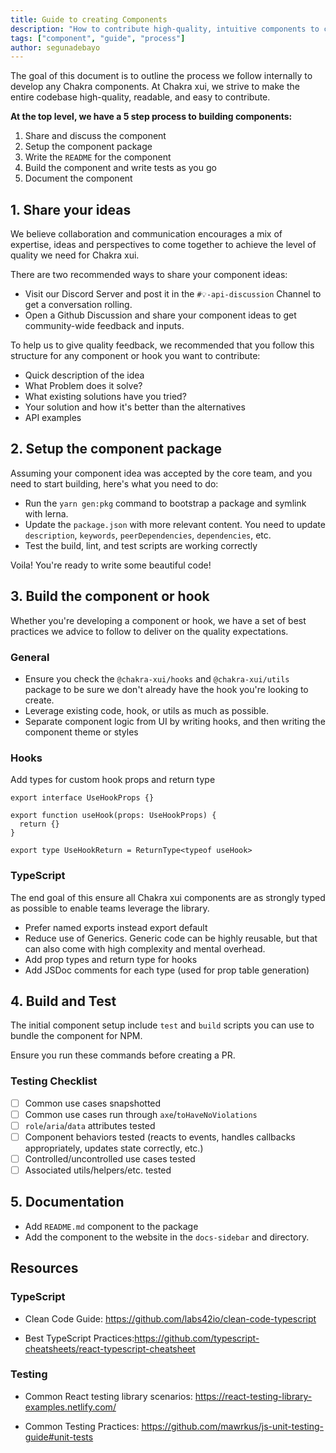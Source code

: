 ```yaml
---
title: Guide to creating Components
description: "How to contribute high-quality, intuitive components to chakra"
tags: ["component", "guide", "process"]
author: segunadebayo
---
```


The goal of this document is to outline the process we follow internally to
develop any Chakra components. At Chakra xui, we strive to make the entire
codebase high-quality, readable, and easy to contribute.

**At the top level, we have a 5 step process to building components:**

1. Share and discuss the component
2. Setup the component package
3. Write the `README` for the component
4. Build the component and write tests as you go
5. Document the component

## 1. Share your ideas

We believe collaboration and communication encourages a mix of expertise, ideas
and perspectives to come together to achieve the level of quality we need for
Chakra xui.

There are two recommended ways to share your component ideas:

- Visit our Discord Server and post it in the `#💡-api-discussion` Channel to
  get a conversation rolling.
- Open a Github Discussion and share your component ideas to get community-wide
  feedback and inputs.

To help us to give quality feedback, we recommended that you follow this
structure for any component or hook you want to contribute:

- Quick description of the idea
- What Problem does it solve?
- What existing solutions have you tried?
- Your solution and how it's better than the alternatives
- API examples

## 2. Setup the component package

Assuming your component idea was accepted by the core team, and you need to
start building, here's what you need to do:

- Run the `yarn gen:pkg` command to bootstrap a package and symlink with lerna.
- Update the `package.json` with more relevant content. You need to update
  `description`, `keywords`, `peerDependencies`, `dependencies`, etc.
- Test the build, lint, and test scripts are working correctly

Voila! You're ready to write some beautiful code!

## 3. Build the component or hook

Whether you're developing a component or hook, we have a set of best practices
we advice to follow to deliver on the quality expectations.

### General

- Ensure you check the `@chakra-xui/hooks` and `@chakra-xui/utils` package to be
  sure we don't already have the hook you're looking to create.
- Leverage existing code, hook, or utils as much as possible.
- Separate component logic from UI by writing hooks, and then writing the
  component theme or styles

### Hooks

Add types for custom hook props and return type

```tsx
export interface UseHookProps {}

export function useHook(props: UseHookProps) {
  return {}
}

export type UseHookReturn = ReturnType<typeof useHook>
```

### TypeScript

The end goal of this ensure all Chakra xui components are as strongly typed as
possible to enable teams leverage the library.

- Prefer named exports instead export default
- Reduce use of Generics. Generic code can be highly reusable, but that can also
  come with high complexity and mental overhead.
- Add prop types and return type for hooks
- Add JSDoc comments for each type (used for prop table generation)

## 4. Build and Test

The initial component setup include `test` and `build` scripts you can use to
bundle the component for NPM.

Ensure you run these commands before creating a PR.

### Testing Checklist

- [ ] Common use cases snapshotted
- [ ] Common use cases run through `axe`/`toHaveNoViolations`
- [ ] `role`/`aria`/`data` attributes tested
- [ ] Component behaviors tested (reacts to events, handles callbacks
      appropriately, updates state correctly, etc.)
- [ ] Controlled/uncontrolled use cases tested
- [ ] Associated utils/helpers/etc. tested

## 5. Documentation

- Add `README.md` component to the package
- Add the component to the website in the `docs-sidebar` and directory.

## Resources

### TypeScript

- Clean Code Guide: https://github.com/labs42io/clean-code-typescript

- Best TypeScript
  Practices:https://github.com/typescript-cheatsheets/react-typescript-cheatsheet

### Testing

- Common React testing library scenarios:
  https://react-testing-library-examples.netlify.com/

- Common Testing Practices:
  https://github.com/mawrkus/js-unit-testing-guide#unit-tests
